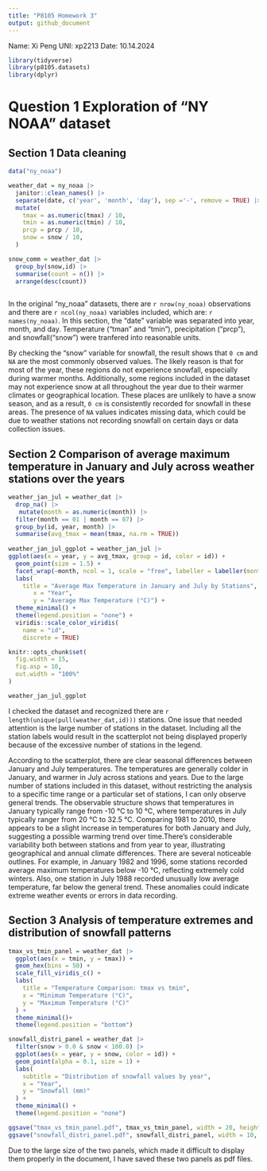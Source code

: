 ```yaml
---
title: "P8105 Homework 3"
output: github_document
---
```


Name: Xi Peng   UNI: xp2213    Date: 10.14.2024

```r
library(tidyverse)
library(p8105.datasets)
library(dplyr)
```

# Question 1 Exploration of "NY NOAA" dataset

## Section 1 Data cleaning

```r

data("ny_noaa")

weather_dat = ny_noaa |> 
  janitor::clean_names() |> 
  separate(date, c('year', 'month', 'day'), sep ='-', remove = TRUE) |>
  mutate(
    tmax = as.numeric(tmax) / 10,
    tmin = as.numeric(tmin) / 10,
    prcp = prcp / 10,
    snow = snow / 10,
  )

snow_comm = weather_dat |> 
  group_by(snow,id) |> 
  summarise(count = n()) |> 
  arrange(desc(count))
  
```

In the original "ny_noaa" datasets, there are `r nrow(ny_noaa)` observations and there are `r ncol(ny_noaa)` variables included, which are: `r names(ny_noaa)`. In this section, the "date" variable was separated into year, month, and day. Temperature ("tman" and "tmin"), precipitation ("prcp"), and snowfall("snow") were tranfered into reasonable units.

By checking the "snow" variable for snowfall, the result shows that `0 cm` and `NA` are the most commonly observed values. The likely reason is that for most of the year, these regions do not experience snowfall, especially during warmer months. Additionally, some regions included in the dataset may not experience snow at all throughout the year due to their warmer climates or geographical location. These places are unlikely to have a snow season, and as a result, `0 cm` is consistently recorded for snowfall in these areas. The presence of `NA` values indicates missing data, which could be due to weather stations not recording snowfall on certain days or data collection issues.


## Section 2 Comparison of average maximum temperature in January and July across weather stations over the years

```r

weather_jan_jul = weather_dat |> 
  drop_na() |> 
   mutate(month = as.numeric(month)) |>
  filter(month == 01 | month == 07) |> 
  group_by(id, year, month) |> 
  summarise(avg_tmax = mean(tmax, na.rm = TRUE))
 
weather_jan_jul_ggplot = weather_jan_jul |> 
ggplot(aes(x = year, y = avg_tmax, group = id, color = id)) +
  geom_point(size = 1.5) +
  facet_wrap(~month, ncol = 1, scale = "free", labeller = labeller(month = c("1" = "January", "7" = "July"))) +
  labs(
    title = "Average Max Temperature in January and July by Stations",
       x = "Year", 
       y = "Average Max Temperature (°C)") +
  theme_minimal() + 
  theme(legend.position = "none") +
  viridis::scale_color_viridis(
    name = "id", 
    discrete = TRUE)

knitr::opts_chunk$set(
  fig.width = 15,
  fig.asp = 10,
  out.width = "100%"
)

weather_jan_jul_ggplot

```

I checked the dataset and recognized there are `r length(unique(pull(weather_dat,id)))` stations. One issue that needed attention is the large number of stations in the dataset. Including all the station labels would result in the scatterplot not being displayed properly because of the excessive number of stations in the legend.

According to the scatterplot, there are clear seasonal differences between January and July temperatures. The temperatures are generally colder in January, and warmer in July across stations and years. Due to the large number of stations included in this dataset, without restricting the analysis to a specific time range or a particular set of stations, I can only observe general trends. The observable structure shows that temperatures in January typically range from -10 °C to 10 °C, where temperatures in July typically ranger from 20 °C to 32.5 °C. Comparing 1981 to 2010, there appears to be a slight increase in temperatures for both January and July, suggesting a possible warming trend over time.There's considerable variability both between stations and from year to year, illustrating geographical and annual climate differences. There are several noticeable outlines. For example, in January 1982 and 1996, some stations recorded average maximum temperatures below -10 °C, reflecting extremely cold winters. Also, one station in July 1988 recorded unusually low average temperature, far below the general trend. These anomalies could indicate extreme weather events or errors in data recording.


## Section 3 Analysis of temperature extremes and distribution of snowfall patterns

```r

tmax_vs_tmin_panel = weather_dat |> 
  ggplot(aes(x = tmin, y = tmax)) +
  geom_hex(bins = 50) +
  scale_fill_viridis_c() +
  labs(
    title = "Temperature Comparison: tmax vs tmin",
    x = "Minimum Temperature (°C)",
    y = "Maximum Temperature (°C)"
  ) +
  theme_minimal()+
  theme(legend.position = "bottom") 

snowfall_distri_panel = weather_dat |> 
  filter(snow > 0.0 & snow < 100.0) |> 
  ggplot(aes(x = year, y = snow, color = id)) +
  geom_point(alpha = 0.1, size = 1) +
  labs(
    subtitle = "Distribution of snowfall values by year",
    x = "Year",
    y = "Snowfall (mm)"
  ) +
  theme_minimal() +
  theme(legend.position = "none") 

ggsave("tmax_vs_tmin_panel.pdf", tmax_vs_tmin_panel, width = 20, height = 18)
ggsave("snowfall_distri_panel.pdf", snowfall_distri_panel, width = 10, height = 20)

```

Due to the large size of the two panels, which made it difficult to display them properly in the document, I have saved these two panels as pdf files.




